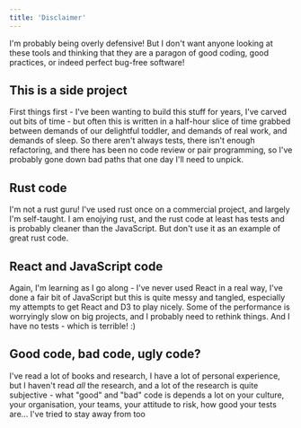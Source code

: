 ```yaml
---
title: 'Disclaimer'
---
```


I'm probably being overly defensive! But I don't want anyone looking at these tools and thinking that they are a paragon of good coding, good practices, or indeed perfect bug-free software!

## This is a side project

First things first - I've been wanting to build this stuff for years, I've carved out bits of time - but often this is written in a half-hour slice of time grabbed between demands of our delightful toddler, and demands of real work, and demands of sleep.  So there aren't always tests, there isn't enough refactoring, and there has been no code review or pair programming, so I've probably gone down bad paths that one day I'll need to unpick.

## Rust code

I'm not a rust guru! I've used rust once on a commercial project, and largely I'm self-taught.  I am enojying rust, and the rust code at least has tests and is probably cleaner than the JavaScript.  But don't use it as an example of great rust code.

## React and JavaScript code

Again, I'm learning as I go along - I've never used React in a real way, I've done a fair bit of JavaScript but this is quite messy and tangled, especially my attempts to get React and D3 to play nicely.  Some of the performance is worryingly slow on big projects, and I probably need to rethink things.  And I have no tests - which is terrible!  :)

## Good code, bad code, ugly code?

I've read a lot of books and research, I have a lot of personal experience, but I haven't read _all_ the research, and a lot of the research is quite subjective - what "good" and "bad" code is depends a lot on your culture, your organisation, your teams, your attitude to risk, how good your tests are... I've tried to stay away from too 